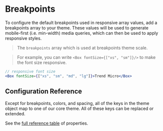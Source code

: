 
# Breakpoints

To configure the default breakpoints used in responsive array values, add a
breakpoints array to your theme. These values will be used to generate
mobile-first (i.e. min-width) media queries, which can then be used to apply
responsive styles. 

> The `breakpoints` array which is used at breakpoints theme scale.

> For example, you can write `<Box fontSize={["xs", "sm"]}/>` to make the font size responsive.

<ThemeParser theme="breakpoints" />

```jsx
// responsive font size
<Box fontSize={["xs", "sm", "md", "lg"]}>Trend Micro</Box>
```

## Configuration Reference

Except for breakpoints, colors, and spacing, all of the keys in the theme object
map to one of our core theme. All of these keys can be replaced or
extended.

See the <a href="https://styled-system.com/table" target="_blank">full reference
table</a> of properties.
